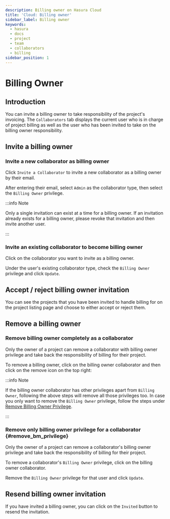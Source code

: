```yaml
---
description: Billing owner on Hasura Cloud
title: 'Cloud: Billing owner'
sidebar_label: Billing owner
keywords:
  - hasura
  - docs
  - project
  - team
  - collaborators
  - billing
sidebar_position: 1
---
```



# Billing Owner

<ProductBadge pro ee />

## Introduction

You can invite a billing owner to take responsibility of the project's invoicing. The `Collaborators` tab displays the
current user who is in charge of project billing as well as the user who has been invited to take on the billing owner
responsibility.

## Invite a billing owner

### Invite a new collaborator as billing owner

Click `Invite a Collaborator` to invite a new collaborator as a billing owner by their email.

<Thumbnail src="/img/account-management/billing/collab-view.png" alt="Collaborators tab" width="1000px" />

After entering their email, select `Admin` as the collaborator type, then select the `Billing Owner` privilege.

<Thumbnail
  src="/img/account-management/billing/invite-bm-collab.png"
  alt="User Collaborator with Billing Owner Privilege"
  width="1000px"
/>

:::info Note

Only a single invitation can exist at a time for a billing owner. If an invitation already exists for a billing owner,
please revoke that invitation and then invite another user.

:::

### Invite an existing collaborator to become billing owner

Click on the collaborator you want to invite as a billing owner.

Under the user's existing collaborator type, check the `Billing Owner` privilege and click `Update`.

<Thumbnail src="/img/account-management/billing/add-bm-privilege.png" alt="Add Billing Owner Privilege" width="450px" />

## Accept / reject billing owner invitation

You can see the projects that you have been invited to handle billing for on the project listing page and choose to
either accept or reject them.

<Thumbnail
  src="/img/account-management/billing/project-bm-invitation.png"
  alt="Projects invited to handle billing for"
  width="900px"
/>

## Remove a billing owner

### Remove billing owner completely as a collaborator

Only the owner of a project can remove a collaborator with billing owner privilege and take back the responsibility of
billing for their project.

To remove a billing owner, click on the billing owner collaborator and then click on the remove icon on the top right:

<Thumbnail src="/img/account-management/billing/remove-bm.png" alt="Remove billing owner collaborator" width="450px" />

:::info Note

If the billing owner collaborator has other privileges apart from `Billing Owner`, following the above steps will remove
all those privileges too. In case you only want to remove the `Billing Owner` privilege, follow the steps under
[Remove Billing Owner Privilege](#remove_bm_privilege).

:::

### Remove only billing owner privilege for a collaborator {#remove_bm_privilege}

Only the owner of a project can remove a collaborator's billing owner privilege and take back the responsibility of
billing for their project.

To remove a collaborator's `Billing Owner` privilege, click on the billing owner collaborator.

<Thumbnail
  src="/img/account-management/billing/click-bm-collab.png"
  alt="Click billing owner collaborator"
  width="1000px"
/>

Remove the `Billing Owner` privilege for that user and click `Update`.

<Thumbnail
  src="/img/account-management/billing/remove-bm-privilege.png"
  alt="Remove billing owner privilege"
  width="450px"
/>

## Resend billing owner invitation

If you have invited a billing owner, you can click on the `Invited` button to resend the invitation.

<Thumbnail
  src="/img/account-management/billing/resend-bm-invitation.png"
  alt="Resend billing owner invitation"
  width="1000px"
/>
